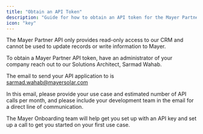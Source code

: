 ```yaml
---
title: "Obtain an API Token"
description: "Guide for how to obtain an API token for the Mayer Partner API"
icon: "key"
---
```


<Warning>
  The Mayer Partner API only provides read-only access to our CRM and cannot be used to update records or write information to Mayer.
</Warning>

To obtain a Mayer Partner API token, have an administrator of your company reach out to our Solutions Architect, Sarmad Wahab.

The email to send your API application to is [sarmad.wahab@mayersolar.com](mailto:sarmad.wahab@mayersolar.com)

In this email, please provide your use case and estimated number of API calls per month, and please include your development team in the email for a direct line of communication.

The Mayer Onboarding team will help get you set up with an API key and set up a call to get you started on your first use case.
